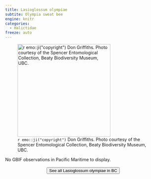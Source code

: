 ```yaml
---
title: Lasioglossum olympiae
subtite: Olympia sweat bee
engine: knitr
categories:
  - Halictidae
freeze: auto
---
```

![`r emo::ji("copyright")` Don Griffiths. Photo courtesy of the Spencer Entomological Collection, Beaty Biodiversity Museum, UBC.](https://www.zoology.ubc.ca/entomology/main/Hymenoptera/Halictidae/Lasioglossum%20olympiae%20female%20(3lateral)%20.jpg){height=300}



No GBIF observations in Pacific Maritime to display.
<br><br>
<center>


<a href="https://www.zoology.ubc.ca/entomology/main/Hymenoptera/Halictidae/Lasioglossum%20olympiae.php"><button type="button" class="btn btn-secondary">See all Lasioglossum olympiae in BC <i class="fa-solid fa-arrow-up-right-from-square"></i> </button></a>
</center>
